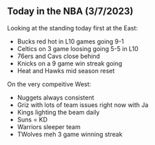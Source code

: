 ## Today in the NBA (3/7/2023)

Looking at the standing today first at the East:
- Bucks red hot in L10 games going 9-1
- Celtics on 3 game loosing going 5-5 in L10
- 76ers and Cavs close behind
- Knicks on a 9 game win streak going
- Heat and Hawks mid season reset

On the very compeitive West:
- Nuggets always consistent
- Griz with lots of team issues right now with Ja
- Kings lighting the beam daily
- Suns = KD
- Warriors sleeper team
- TWolves meh 3 game winning streak
